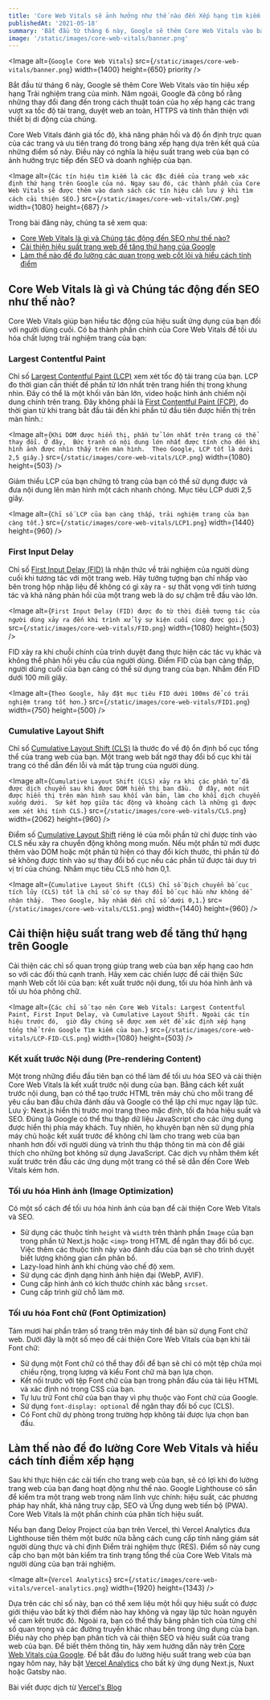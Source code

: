 ```yaml
---
title: 'Core Web Vitals sẽ ảnh hưởng như thế nào đến Xếp hạng tìm kiếm Google vào năm 2021'
publishedAt: '2021-05-18'
summary: 'Bắt đầu từ tháng 6 này, Google sẽ thêm Core Web Vitals vào báo hiệu xếp hạng Trải nghiệm trang của mình. Năm ngoái, Google đã công bố rằng những thay đổi đang đến trong cách thuật toán của họ xếp hạng các trang vượt xa tốc độ tải trang, duyệt web an toàn, HTTPS và tính thân thiện với thiết bị di động của chúng.'
image: '/static/images/core-web-vitals/banner.png'
---
```

<Image
  alt={`Google Core Web Vitals`}
  src={`/static/images/core-web-vitals/banner.png`}
  width={1400}
  height={650}
  priority
/>

Bắt đầu từ tháng 6 này, Google sẽ thêm Core Web Vitals vào tín hiệu xếp hạng Trải nghiệm trang của mình.
Năm ngoái, Google đã công bố rằng những thay đổi đang đến trong cách thuật toán của họ xếp hạng các trang vượt xa tốc độ tải trang, 
duyệt web an toàn, HTTPS và tính thân thiện với thiết bị di động của chúng.

Core Web Vitals đánh giá tốc độ, khả năng phản hồi và độ ổn định trực quan của các trang và ưu tiên trang đó trong bảng xếp hạng dựa trên kết quả của những điểm số này.
 Điều này có nghĩa là hiệu suất trang web của bạn có ảnh hưởng trực tiếp đến SEO và doanh nghiệp của bạn.

<Image
  alt={`Các tín hiệu tìm kiếm là các đặc điểm của trang web xác định thứ hạng trên Google của nó. Ngay sau đó, các thành phần của Core Web Vitals sẽ được thêm vào danh sách các tín hiệu cần lưu ý khi tìm cách cải thiện SEO.`}
  src={`/static/images/core-web-vitals/CWV.png`}
  width={1080}
  height={687}
/>

Trong bài đăng này, chúng ta sẽ xem qua:

- [Core Web Vitals là gì và Chúng tác động đến SEO như thế nào?](/blog/core-web-virals-anh-huong-google-rankings-2021#core-web-vitals-là-gì-và-chúng-tác-động-đến-seo-như-thế-nào)
- [Cải thiện hiệu suất trang web để tăng thứ hạng của Google](/blog/core-web-virals-anh-huong-google-rankings-2021#cải-thiện-hiệu-suất-trang-web-để-tăng-thứ-hạng-trên-google)
- [Làm thế nào để đo lường các quan trọng web cốt lõi và hiểu cách tính điểm](/blog/core-web-virals-anh-huong-google-rankings-2021#làm-thế-nào-để-đo-lường-core-web-vitals-và-hiểu-cách-tính-điểm-xếp-hạng)

## Core Web Vitals là gì và Chúng tác động đến SEO như thế nào?

Core Web Vitals giúp bạn hiểu tác động của hiệu suất ứng dụng của bạn đối với người dùng cuối. 
Có ba thành phần chính của Core Web Vitals để tối ưu hóa chất lượng trải nghiệm trang của bạn:

### Largest Contentful Paint 
Chỉ số [Largest Contentful Paint (LCP)](https://web.dev/lcp/) xem xét tốc độ tải trang của bạn. LCP đo thời gian cần thiết để phần tử lớn nhất trên trang hiển thị trong khung nhìn. 
Đây có thể là một khối văn bản lớn, video hoặc hình ảnh chiếm nội dung chính trên trang. Đây không phải là [First Contentful Paint (FCP)](https://web.dev/fcp/), 
đo thời gian từ khi trang bắt đầu tải đến khi phần tử đầu tiên được hiển thị trên màn hình.:

<Image
  alt={`Khi DOM được hiển thị, phần tử lớn nhất trên trang có thể thay đổi. Ở đây, 
  Bức tranh có nội dung lớn nhất được tính cho đến khi hình ảnh được nhìn thấy trên màn hình. 
  Theo Google, LCP tốt là dưới 2,5 giây.`}
  src={`/static/images/core-web-vitals/LCP.png`}
  width={1080}
  height={503}
/>

Giảm thiểu LCP của bạn chứng tỏ trang của bạn có thể sử dụng được và đưa nội dung lên màn hình một cách nhanh chóng. Mục tiêu LCP dưới 2,5 giây.


<Image
  alt={`Chỉ số LCP của bạn càng thấp, trải nghiệm trang của bạn càng tốt.`}
  src={`/static/images/core-web-vitals/LCP1.png`}
  width={1440}
  height={960}
/>


### First Input Delay
Chỉ số [First Input Delay (FID)](https://web.dev/fid/) là nhận thức về trải nghiệm của người dùng cuối khi tương tác với một trang web. 
Hãy tưởng tượng bạn chỉ nhấp vào bên trong hộp nhập liệu để không có gì xảy ra - sự thất vọng với tính tương tác và khả năng phản hồi của một trang web là do sự chậm trễ đầu vào lớn.

<Image
  alt={`First Input Delay (FID) được đo từ thời điểm tương tác của người dùng xảy ra đến khi trình xử lý sự kiện cuối cùng được gọi.`}
  src={`/static/images/core-web-vitals/FID.png`}
  width={1080}
  height={503}
/>


FID xảy ra khi chuỗi chính của trình duyệt đang thực hiện các tác vụ khác và không thể phản hồi yêu cầu của người dùng. Điểm FID của bạn càng thấp, 
người dùng cuối của bạn càng có thể sử dụng trang của bạn. Nhắm đến FID dưới 100 mili giây.

<Image
  alt={`Theo Google, hãy đặt mục tiêu FID dưới 100ms để có trải nghiệm trang tốt hơn.`}
  src={`/static/images/core-web-vitals/FID1.png`}
  width={750}
  height={500}
/>


### Cumulative Layout Shift

Chỉ số [Cumulative Layout Shift (CLS)](https://web.dev/cls/) là thước đo về độ ổn định bố cục tổng thể của trang web của bạn. 
Một trang web bất ngờ thay đổi bố cục khi tải trang có thể dẫn đến lỗi và mất tập trung của người dùng.

<Image
  alt={`Cumulative Layout Shift (CLS) xảy ra khi các phần tử đã được dịch chuyển sau khi được DOM hiển thị ban đầu. 
  Ở đây, một nút được hiển thị trên màn hình sau khối văn bản, làm cho khối dịch chuyển xuống dưới. 
  Sự kết hợp giữa tác động và khoảng cách là những gì được xem xét khi tính CLS.`}
  src={`/static/images/core-web-vitals/CLS.png`}
  width={2062}
  height={960}
/>

Điểm số [Cumulative Layout Shift](https://web.dev/cls/#layout-shift-score) riêng lẻ của mỗi phần tử chỉ được tính vào CLS nếu xảy ra chuyển động không mong muốn. 
Nếu một phần tử mới được thêm vào DOM hoặc một phần tử hiện có thay đổi kích thước, 
thì phần tử đó sẽ không được tính vào sự thay đổi bố cục nếu các phần tử được tải duy trì vị trí của chúng. Nhắm mục tiêu CLS nhỏ hơn 0,1.

<Image
  alt={`Cumulative Layout Shift (CLS) Chỉ số Dịch chuyển bố cục tích lũy (CLS) tốt là chỉ số có sự thay đổi bố cục hầu như không dễ nhận thấy. 
  Theo Google, hãy nhắm đến chỉ số dưới 0,1.`}
  src={`/static/images/core-web-vitals/CLS1.png`}
  width={1440}
  height={960}
/>

## Cải thiện hiệu suất trang web để tăng thứ hạng trên Google
Cải thiện các chỉ số quan trọng giúp trang web của bạn xếp hạng cao hơn so với các đối thủ cạnh tranh. 
Hãy xem các chiến lược để cải thiện Sức mạnh Web cốt lõi của bạn: kết xuất trước nội dung, tối ưu hóa hình ảnh và tối ưu hóa phông chữ.

<Image
  alt={`Các chỉ số tạo nên Core Web Vitals: Largest Contentful Paint, First Input Delay, và Cumulative Layout Shift. Ngoài các tín hiệu trước đó, 
  giờ đây chúng sẽ được xem xét để xác định xếp hạng tổng thể trên Google Tìm kiếm của bạn.`}
  src={`/static/images/core-web-vitals/LCP-FID-CLS.png`}
  width={1080}
  height={503}
/>

### Kết xuất trước Nội dung (Pre-rendering Content)
Một trong những điều đầu tiên bạn có thể làm để tối ưu hóa SEO và cải thiện Core Web Vitals là kết xuất trước nội dung của bạn. 
Bằng cách kết xuất trước nội dung, bạn có thể tạo trước HTML trên máy chủ cho mỗi trang để yêu cầu ban đầu chứa đánh dấu và Google có thể lập chỉ mục ngay lập tức.
Lưu ý: Next.js hiển thị trước mọi trang theo mặc định, tối đa hóa hiệu suất và SEO.
Đúng là Google có thể thu thập dữ liệu JavaScript cho các ứng dụng được hiển thị phía máy khách. 
Tuy nhiên, họ khuyên bạn nên sử dụng phía máy chủ hoặc kết xuất trước để không chỉ làm cho trang web của bạn nhanh hơn đối với người dùng và trình thu thập thông tin mà còn để giải thích cho những bot không sử dụng JavaScript. 
Các dịch vụ nhằm thêm kết xuất trước trên đầu các ứng dụng một trang có thể sẽ dẫn đến Core Web Vitals kém hơn.

### Tối ưu hóa Hình ảnh (Image Optimization)
Có một số cách để tối ưu hóa hình ảnh của bạn để cải thiện Core Web Vitals và SEO.
- Sử dụng các thuộc tính `height` và `width` trên thành phần `Image` của bạn trong phần tử Next.js hoặc `<img>` trong HTML để ngăn thay đổi bố cục. Việc thêm các thuộc tính này vào đánh dấu của bạn sẽ cho trình duyệt biết lượng không gian cần phân bổ.
- Lazy-load hình ảnh khi chúng vào chế độ xem.
- Sử dụng các định dạng hình ảnh hiện đại (WebP, AVIF).
- Cung cấp hình ảnh có kích thước chính xác bằng `srcset`.
- Cung cấp trình giữ chỗ làm mờ.

### Tối ưu hóa Font chữ (Font Optimization)
Tám mươi hai phần trăm số trang trên máy tính để bàn sử dụng Font chữ web. Dưới đây là một số mẹo để cải thiện Core Web Vitals của bạn khi tải Font chữ:
- Sử dụng một Font chữ có thể thay đổi để bạn sẽ chỉ có một tệp chứa mọi chiều rộng, trọng lượng và kiểu Font chữ mà bạn lựa chọn.
- Kết nối trước với tệp Font chữ của bạn trong phần đầu của tài liệu HTML và xác định nó trong CSS của bạn.
- Tự lưu trữ Font chữ của bạn thay vì phụ thuộc vào Font chữ của Google.
- Sử dụng `font-display: optional` để ngăn thay đổi bố cục (CLS).
- Có Font chữ dự phòng trong trường hợp không tải được lựa chọn ban đầu.

## Làm thế nào để đo lường Core Web Vitals và hiểu cách tính điểm xếp hạng

Sau khi thực hiện các cải tiến cho trang web của bạn, sẽ có lợi khi đo lường trang web của bạn đang hoạt động như thế nào. 
Google Lighthouse có sẵn để kiểm tra một trang web trong năm lĩnh vực chính: hiệu suất, các phương pháp hay nhất, khả năng truy cập, SEO và Ứng dụng web tiến bộ (PWA). 
Core Web Vitals là một phần chính của phân tích hiệu suất.

Nếu bạn đang Deloy Project của bạn trên Vercel, thì Vercel Analytics đưa Lighthouse tiến thêm một bước nữa bằng cách cung cấp tính năng giám sát người dùng thực và chỉ định Điểm trải nghiệm thực (RES). 
Điểm số này cung cấp cho bạn một bản kiểm tra tình trạng tổng thể của Core Web Vitals mà người dùng của bạn trải nghiệm.

<Image
  alt={`Vercel Analytics`}
  src={`/static/images/core-web-vitals/vercel-analytics.png`}
  width={1920}
  height={1343}
/>

Dựa trên các chỉ số này, bạn có thể xem liệu một hồi quy hiệu suất có được giới thiệu vào bất kỳ thời điểm nào hay không và ngay lập tức hoàn nguyên về cam kết trước đó.
Ngoài ra, bạn có thể thấy bảng phân tích của từng chỉ số quan trọng và các đường truyền khác nhau bên trong ứng dụng của bạn. Điều này cho phép bạn phân tích và cải thiện SEO và hiệu suất của trang web của bạn.
Để biết thêm thông tin, hãy xem hướng dẫn này trên [Core Web Vitals của Google](https://web.dev/vitals/). Để bắt đầu đo lường hiệu suất trang web của bạn ngay hôm nay, 
hãy bật [Vercel Analytics](https://vercel.com/analytics) cho bất kỳ ứng dụng Next.js, Nuxt hoặc Gatsby nào.

Bài viết được dịch từ [Vercel's Blog](https://vercel.com/)
